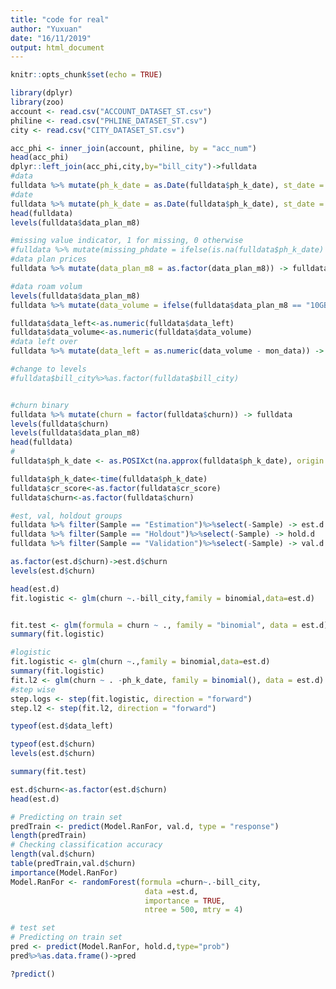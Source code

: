 ```yaml
---
title: "code for real"
author: "Yuxuan"
date: "16/11/2019"
output: html_document
---
```


```r
knitr::opts_chunk$set(echo = TRUE)
```

```r
library(dplyr)
library(zoo)
account <- read.csv("ACCOUNT_DATASET_ST.csv")
philine <- read.csv("PHLINE_DATASET_ST.csv")
city <- read.csv("CITY_DATASET_ST.csv")

acc_phi <- inner_join(account, philine, by = "acc_num")
head(acc_phi)
dplyr::left_join(acc_phi,city,by="bill_city")->fulldata
#data
fulldata %>% mutate(ph_k_date = as.Date(fulldata$ph_k_date), st_date = as.Date(fulldata$st_date)) -> fulldata
#date
fulldata %>% mutate(ph_k_date = as.Date(fulldata$ph_k_date), st_date = as.Date(fulldata$st_date)) -> fulldata
head(fulldata)
levels(fulldata$data_plan_m8)

#missing value indicator, 1 for missing, 0 otherwise
#fulldata %>% mutate(missing_phdate = ifelse(is.na(fulldata$ph_k_date) == 1, 1, 0)) -> fulldata
#data plan prices
fulldata %>% mutate(data_plan_m8 = as.factor(data_plan_m8)) -> fulldata

#data roam volum
levels(fulldata$data_plan_m8)
fulldata %>% mutate(data_volume = ifelse(fulldata$data_plan_m8 == "10GB($65)", 10, 15)) %>% mutate(data_volume = ifelse(fulldata$data_plan_m8 == "15GB($80)", 15, 25)) %>% mutate(data_volume = as.numeric(data_volume))-> fulldata

fulldata$data_left<-as.numeric(fulldata$data_left)
fulldata$data_volume<-as.numeric(fulldata$data_volume)
#data left over
fulldata %>% mutate(data_left = as.numeric(data_volume - mon_data)) -> fulldata

#change to levels
#fulldata$bill_city%>%as.factor(fulldata$bill_city)


#churn binary
fulldata %>% mutate(churn = factor(fulldata$churn)) -> fulldata
levels(fulldata$churn)
levels(fulldata$data_plan_m8)
head(fulldata)
#
fulldata$ph_k_date <- as.POSIXct(na.approx(fulldata$ph_k_date), origin = "2014-7-28")


```

```r
fulldata$ph_k_date<-time(fulldata$ph_k_date)
fulldata$cr_score<-as.factor(fulldata$cr_score)
fulldata$churn<-as.factor(fulldata$churn)
```


```r
#est, val, holdout groups
fulldata %>% filter(Sample == "Estimation")%>%select(-Sample) -> est.d
fulldata %>% filter(Sample == "Holdout")%>%select(-Sample) -> hold.d
fulldata %>% filter(Sample == "Validation")%>%select(-Sample) -> val.d
```


```r
as.factor(est.d$churn)->est.d$churn
levels(est.d$churn) 

head(est.d)
fit.logistic <- glm(churn ~.-bill_city,family = binomial,data=est.d)


fit.test <- glm(formula = churn ~ ., family = "binomial", data = est.d)
summary(fit.logistic)

#logistic
fit.logistic <- glm(churn ~.,family = binomial,data=est.d)
summary(fit.logistic)
fit.l2 <- glm(churn ~ . -ph_k_date, family = binomial(), data = est.d)
#step wise
step.logs <- step(fit.logistic, direction = "forward")
step.l2 <- step(fit.l2, direction = "forward")

typeof(est.d$data_left)

typeof(est.d$churn)
levels(est.d$churn)

summary(fit.test)

```


```r
est.d$churn<-as.factor(est.d$churn)
head(est.d)

# Predicting on train set
predTrain <- predict(Model.RanFor, val.d, type = "response")
length(predTrain)
# Checking classification accuracy
length(val.d$churn)
table(predTrain,val.d$churn)  
importance(Model.RanFor) 
Model.RanFor <- randomForest(formula =churn~.-bill_city,
                              data =est.d,
                              importance = TRUE,
                              ntree = 500, mtry = 4)

# test set
# Predicting on train set
pred <- predict(Model.RanFor, hold.d,type="prob")
pred%>%as.data.frame()->pred

?predict()

```
